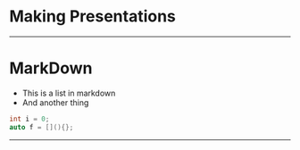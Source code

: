 # Making Presentations
---
# MarkDown

* This is a list in markdown
* And another thing

```c++
int i = 0;
auto f = [](){};
```
---
<Example ></Example>

